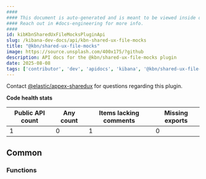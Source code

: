 ```yaml
---
####
#### This document is auto-generated and is meant to be viewed inside our experimental, new docs system.
#### Reach out in #docs-engineering for more info.
####
id: kibKbnSharedUxFileMocksPluginApi
slug: /kibana-dev-docs/api/kbn-shared-ux-file-mocks
title: "@kbn/shared-ux-file-mocks"
image: https://source.unsplash.com/400x175/?github
description: API docs for the @kbn/shared-ux-file-mocks plugin
date: 2025-08-08
tags: ['contributor', 'dev', 'apidocs', 'kibana', '@kbn/shared-ux-file-mocks']
---
```




Contact [@elastic/appex-sharedux](https://github.com/orgs/elastic/teams/appex-sharedux) for questions regarding this plugin.

**Code health stats**

| Public API count  | Any count | Items lacking comments | Missing exports |
|-------------------|-----------|------------------------|-----------------|
| 1 | 0 | 1 | 0 |

## Common

### Functions
<DocDefinitionList data={kbnSharedUxFileMocksObj.common.functions}/>

